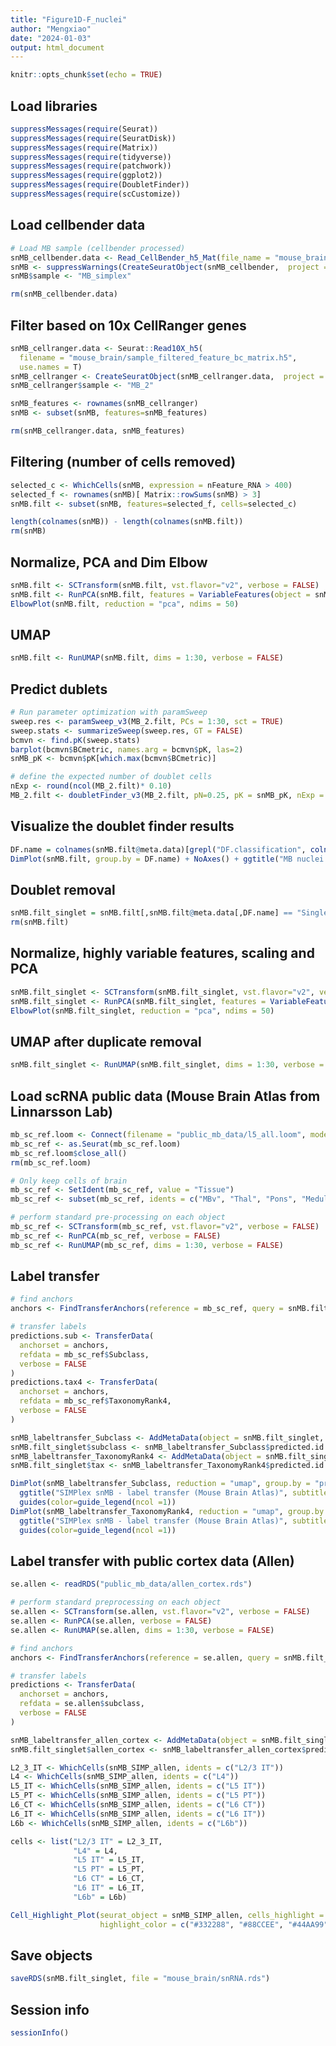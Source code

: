 ```yaml
---
title: "Figure1D-F_nuclei"
author: "Mengxiao"
date: "2024-01-03"
output: html_document
---
```


```r
knitr::opts_chunk$set(echo = TRUE)
```

## Load libraries

```r
suppressMessages(require(Seurat))
suppressMessages(require(SeuratDisk))
suppressMessages(require(Matrix))
suppressMessages(require(tidyverse))
suppressMessages(require(patchwork))
suppressMessages(require(ggplot2))
suppressMessages(require(DoubletFinder))
suppressMessages(require(scCustomize))
```

## Load cellbender data

```r
# Load MB sample (cellbender processed)
snMB_cellbender.data <- Read_CellBender_h5_Mat(file_name = "mouse_brain/mb_cellbender_output_filtered.h5", use.names = TRUE)
snMB <- suppressWarnings(CreateSeuratObject(snMB_cellbender,  project = "SIMPlex_MB"))
snMB$sample <- "MB_simplex"

rm(snMB_cellbender.data)
```

## Filter based on 10x CellRanger genes

```r
snMB_cellranger.data <- Seurat::Read10X_h5(
  filename = "mouse_brain/sample_filtered_feature_bc_matrix.h5",
  use.names = T)
snMB_cellranger <- CreateSeuratObject(snMB_cellranger.data,  project = "SIMPlex_MB")
snMB_cellranger$sample <- "MB_2"

snMB_features <- rownames(snMB_cellranger)
snMB <- subset(snMB, features=snMB_features)

rm(snMB_cellranger.data, snMB_features)
```

## Filtering (number of cells removed)

```r
selected_c <- WhichCells(snMB, expression = nFeature_RNA > 400)
selected_f <- rownames(snMB)[ Matrix::rowSums(snMB) > 3]
snMB.filt <- subset(snMB, features=selected_f, cells=selected_c)

length(colnames(snMB)) - length(colnames(snMB.filt))
rm(snMB)
```

## Normalize, PCA and Dim Elbow

```r
snMB.filt <- SCTransform(snMB.filt, vst.flavor="v2", verbose = FALSE)
snMB.filt <- RunPCA(snMB.filt, features = VariableFeatures(object = snMB.filt), verbose = FALSE)
ElbowPlot(snMB.filt, reduction = "pca", ndims = 50)
```

## UMAP

```r
snMB.filt <- RunUMAP(snMB.filt, dims = 1:30, verbose = FALSE)
```

## Predict dublets

```r
# Run parameter optimization with paramSweep
sweep.res <- paramSweep_v3(MB_2.filt, PCs = 1:30, sct = TRUE)
sweep.stats <- summarizeSweep(sweep.res, GT = FALSE)
bcmvn <- find.pK(sweep.stats)
barplot(bcmvn$BCmetric, names.arg = bcmvn$pK, las=2)
snMB_pK <- bcmvn$pK[which.max(bcmvn$BCmetric)]

# define the expected number of doublet cells
nExp <- round(ncol(MB_2.filt)* 0.10)
MB_2.filt <- doubletFinder_v3(MB_2.filt, pN=0.25, pK = snMB_pK, nExp = nExp, PCs = 1:30, sct = TRUE)
```

## Visualize the doublet finder results

```r
DF.name = colnames(snMB.filt@meta.data)[grepl("DF.classification", colnames(snMB.filt@meta.data))]
DimPlot(snMB.filt, group.by = DF.name) + NoAxes() + ggtitle("MB nuclei doublets prediction")
```

## Doublet removal

```r
snMB.filt_singlet = snMB.filt[,snMB.filt@meta.data[,DF.name] == "Singlet"]
rm(snMB.filt)
```

## Normalize, highly variable features, scaling and PCA

```r
snMB.filt_singlet <- SCTransform(snMB.filt_singlet, vst.flavor="v2", verbose = FALSE)
snMB.filt_singlet <- RunPCA(snMB.filt_singlet, features = VariableFeatures(object = snMB.filt_singlet), verbose = FALSE)
ElbowPlot(snMB.filt_singlet, reduction = "pca", ndims = 50)
```

## UMAP after duplicate removal

```r
snMB.filt_singlet <- RunUMAP(snMB.filt_singlet, dims = 1:30, verbose = FALSE)
```

## Load scRNA public data (Mouse Brain Atlas from Linnarsson Lab)

```r
mb_sc_ref.loom <- Connect(filename = "public_mb_data/l5_all.loom", mode = "r")
mb_sc_ref <- as.Seurat(mb_sc_ref.loom)
mb_sc_ref.loom$close_all()
rm(mb_sc_ref.loom)

# Only keep cells of brain
mb_sc_ref <- SetIdent(mb_sc_ref, value = "Tissue")
mb_sc_ref <- subset(mb_sc_ref, idents = c("MBv", "Thal", "Pons", "Medulla", "SScortex", "StriatDor", "CB", "MBd", "Hypoth", "Ctx1", "StriatVent", "OB", "HC", "Ctx3", "Ctx2", "Amygd", "CA1", "DentGyr", "Ctx1.5"))

# perform standard pre-processing on each object
mb_sc_ref <- SCTransform(mb_sc_ref, vst.flavor="v2", verbose = FALSE)
mb_sc_ref <- RunPCA(mb_sc_ref, verbose = FALSE)
mb_sc_ref <- RunUMAP(mb_sc_ref, dims = 1:30, verbose = FALSE)
```

## Label transfer

```r
# find anchors
anchors <- FindTransferAnchors(reference = mb_sc_ref, query = snMB.filt_singlet)

# transfer labels
predictions.sub <- TransferData(
  anchorset = anchors,
  refdata = mb_sc_ref$Subclass,
  verbose = FALSE
)
predictions.tax4 <- TransferData(
  anchorset = anchors,
  refdata = mb_sc_ref$TaxonomyRank4,
  verbose = FALSE
)

snMB_labeltransfer_Subclass <- AddMetaData(object = snMB.filt_singlet, metadata = predictions.sub)
snMB.filt_singlet$subclass <- snMB_labeltransfer_Subclass$predicted.id
snMB_labeltransfer_TaxonomyRank4 <- AddMetaData(object = snMB.filt_singlet, metadata = predictions.tax4)
snMB.filt_singlet$tax <- snMB_labeltransfer_TaxonomyRank4$predicted.id

DimPlot(snMB_labeltransfer_Subclass, reduction = "umap", group.by = "predicted.id", label = TRUE, repel = TRUE, label.size = 5, pt.size = 1) + 
  ggtitle("SIMPlex snMB - label transfer (Mouse Brain Atlas)", subtitle = "Subclass") + 
  guides(color=guide_legend(ncol =1))
DimPlot(snMB_labeltransfer_TaxonomyRank4, reduction = "umap", group.by = "predicted.id", pt.size = 1) + 
  ggtitle("SIMPlex snMB - label transfer (Mouse Brain Atlas)", subtitle = "TaxonomyRank4") + 
  guides(color=guide_legend(ncol =1))
```

## Label transfer with public cortex data (Allen)

```r
se.allen <- readRDS("public_mb_data/allen_cortex.rds")

# perform standard preprocessing on each object
se.allen <- SCTransform(se.allen, vst.flavor="v2", verbose = FALSE)
se.allen <- RunPCA(se.allen, verbose = FALSE)
se.allen <- RunUMAP(se.allen, dims = 1:30, verbose = FALSE)

# find anchors
anchors <- FindTransferAnchors(reference = se.allen, query = snMB.filt_singlet)

# transfer labels
predictions <- TransferData(
  anchorset = anchors,
  refdata = se.allen$subclass,
  verbose = FALSE
)

snMB_labeltransfer_allen_cortex <- AddMetaData(object = snMB.filt_singlet, metadata = predictions)
snMB.filt_singlet$allen_cortex <- snMB_labeltransfer_allen_cortex$predicted.id

L2_3_IT <- WhichCells(snMB_SIMP_allen, idents = c("L2/3 IT"))
L4 <- WhichCells(snMB_SIMP_allen, idents = c("L4"))
L5_IT <- WhichCells(snMB_SIMP_allen, idents = c("L5 IT"))
L5_PT <- WhichCells(snMB_SIMP_allen, idents = c("L5 PT"))
L6_CT <- WhichCells(snMB_SIMP_allen, idents = c("L6 CT"))
L6_IT <- WhichCells(snMB_SIMP_allen, idents = c("L6 IT"))
L6b <- WhichCells(snMB_SIMP_allen, idents = c("L6b"))

cells <- list("L2/3 IT" = L2_3_IT,
              "L4" = L4,
              "L5 IT" = L5_IT,
              "L5 PT" = L5_PT,
              "L6 CT" = L6_CT,
              "L6 IT" = L6_IT,
              "L6b" = L6b)

Cell_Highlight_Plot(seurat_object = snMB_SIMP_allen, cells_highlight = cells, 
                    highlight_color = c("#332288", "#88CCEE", "#44AA99", "#117733", "#DDCC77", "#CC6677","#AA4499"))
```

## Save objects

```r
saveRDS(snMB.filt_singlet, file = "mouse_brain/snRNA.rds")
```

## Session info
```r
sessionInfo()
```
